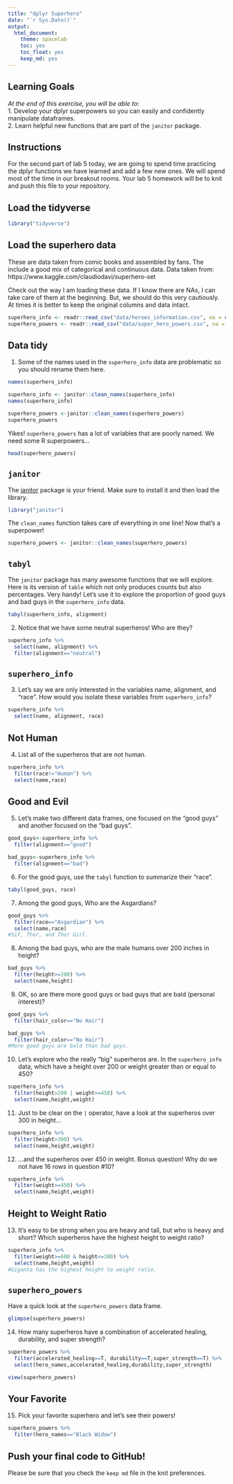 ```yaml
---
title: "dplyr Superhero"
date: "`r Sys.Date()`"
output:
  html_document: 
    theme: spacelab
    toc: yes
    toc_float: yes
    keep_md: yes
---
```


## Learning Goals  
*At the end of this exercise, you will be able to:*    
1. Develop your dplyr superpowers so you can easily and confidently manipulate dataframes.  
2. Learn helpful new functions that are part of the `janitor` package.  

## Instructions
For the second part of lab 5 today, we are going to spend time practicing the dplyr functions we have learned and add a few new ones. We will spend most of the time in our breakout rooms. Your lab 5 homework will be to knit and push this file to your repository.  

## Load the tidyverse
```r
library("tidyverse")
```

## Load the superhero data
These are data taken from comic books and assembled by fans. The include a good mix of categorical and continuous data.  Data taken from: https://www.kaggle.com/claudiodavi/superhero-set  

Check out the way I am loading these data. If I know there are NAs, I can take care of them at the beginning. But, we should do this very cautiously. At times it is better to keep the original columns and data intact.  
```r
superhero_info <- readr::read_csv("data/heroes_information.csv", na = c("", "-99", "-"))
superhero_powers <- readr::read_csv("data/super_hero_powers.csv", na = c("", "-99", "-"))
```

## Data tidy
1. Some of the names used in the `superhero_info` data are problematic so you should rename them here.  
```r
names(superhero_info)
```
```r
superhero_info <- janitor::clean_names(superhero_info)
names(superhero_info)
```
```r
superhero_powers <-janitor::clean_names(superhero_powers)
superhero_powers
```

Yikes! `superhero_powers` has a lot of variables that are poorly named. We need some R superpowers...
```r
head(superhero_powers)
```

## `janitor`
The [janitor](https://garthtarr.github.io/meatR/janitor.html) package is your friend. Make sure to install it and then load the library.  
```r
library("janitor")
```

The `clean_names` function takes care of everything in one line! Now that's a superpower!
```r
superhero_powers <- janitor::clean_names(superhero_powers)
```

## `tabyl`
The `janitor` package has many awesome functions that we will explore. Here is its version of `table` which not only produces counts but also percentages. Very handy! Let's use it to explore the proportion of good guys and bad guys in the `superhero_info` data.  

```r
tabyl(superhero_info, alignment)
```

2. Notice that we have some neutral superheros! Who are they?
```r
superhero_info %>% 
  select(name, alignment) %>% 
  filter(alignment=="neutral")
```
## `superhero_info`
3. Let's say we are only interested in the variables name, alignment, and "race". How would you isolate these variables from `superhero_info`?
```r
superhero_info %>% 
  select(name, alignment, race)
```

## Not Human
4. List all of the superheros that are not human.
```r
superhero_info %>% 
  filter(race!="Human") %>% 
  select(name,race)
```

## Good and Evil
5. Let's make two different data frames, one focused on the "good guys" and another focused on the "bad guys".
```r
good_guys<-superhero_info %>% 
  filter(alignment=="good")
```

```r
bad_guys<-superhero_info %>% 
  filter(alignment=="bad")
```

6. For the good guys, use the `tabyl` function to summarize their "race".
```r
tabyl(good_guys, race)
```

7. Among the good guys, Who are the Asgardians?
```r
good_guys %>% 
  filter(race=="Asgardian") %>% 
  select(name,race)
#Sif, Thor, and Thor Girl.
```

8. Among the bad guys, who are the male humans over 200 inches in height?
```r
bad_guys %>% 
  filter(height>=200) %>% 
  select(name,height)
```

9. OK, so are there more good guys or bad guys that are bald (personal interest)?
```r
good_guys %>% 
  filter(hair_color=="No Hair")
```
```r
bad_guys %>% 
  filter(hair_color=="No Hair")
#More good guys are bald than bad guys.
```

10. Let's explore who the really "big" superheros are. In the `superhero_info` data, which have a height over 200 or weight greater than or equal to 450?
```r
superhero_info %>% 
  filter(height>200 | weight>=450) %>% 
  select(name,height,weight)
```

11. Just to be clear on the `|` operator,  have a look at the superheros over 300 in height...
```r
superhero_info %>% 
  filter(height>300) %>% 
  select(name,height,weight)
```

12. ...and the superheros over 450 in weight. Bonus question! Why do we not have 16 rows in question #10?
```r
superhero_info %>% 
  filter(weight>=450) %>% 
  select(name,height,weight)
```

## Height to Weight Ratio
13. It's easy to be strong when you are heavy and tall, but who is heavy and short? Which superheros have the highest height to weight ratio?
```r
superhero_info %>% 
  filter(weight>=600 & height<=300) %>% 
  select(name,height,weight)
#Giganta has the highest height to weight ratio.
```

## `superhero_powers`
Have a quick look at the `superhero_powers` data frame.  
```r
glimpse(superhero_powers)
```

14. How many superheros have a combination of accelerated healing, durability, and super strength?
```r
superhero_powers %>% 
  filter(accelerated_healing==T, durability==T,super_strength==T) %>% 
  select(hero_names,accelerated_healing,durability,super_strength)
```
```r
view(superhero_powers)
```

## Your Favorite
15. Pick your favorite superhero and let's see their powers!
```r
superhero_powers %>% 
  filter(hero_names=="Black Widow")
```

## Push your final code to GitHub!
Please be sure that you check the `keep md` file in the knit preferences.  